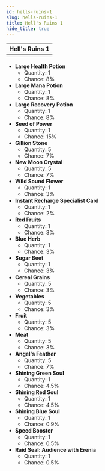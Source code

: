 ---
id: hells-ruins-1
slug: hells-ruins-1
title: Hell's Ruins 1
hide_title: true
---


| Hell's Ruins 1 |
| :------------: |
| <MapIcon iconId="239"/> |

- **Large Health Potion**
	- Quantity: 1
	- Chance: 8%
- **Large Mana Potion**
	- Quantity: 1
	- Chance: 8%
- **Large Recovery Potion**
	- Quantity: 1
	- Chance: 8%
- **Seed of Power**
	- Quantity: 1
	- Chance: 15%
- **Gillion Stone**
	- Quantity: 5
	- Chance: 7%
- **New Moon Crystal**
	- Quantity: 5
	- Chance: 7%
- **Wild Sound Flower**
	- Quantity: 1
	- Chance: 3%
- **Instant Recharge Specialist Card**
	- Quantity: 1
	- Chance: 2%
- **Red Fruits**
	- Quantity: 1
	- Chance: 3%
- **Blue Herb**
	- Quantity: 1
	- Chance: 3%
- **Sugar Beet**
	- Quantity: 1
	- Chance: 3%
- **Cereal Grains**
	- Quantity: 5
	- Chance: 3%
- **Vegetables**
	- Quantity: 5
	- Chance: 3%
- **Fruit**
	- Quantity: 5
	- Chance: 3%
- **Meat**
	- Quantity: 5
	- Chance: 3%
- **Angel's Feather**
	- Quantity: 5
	- Chance: 7%
- **Shining Green Soul**
	- Quantity: 1
	- Chance: 4.5%
- **Shining Red Soul**
	- Quantity: 1
	- Chance: 4.5%
- **Shining Blue Soul**
	- Quantity: 1
	- Chance: 0.9%
- **Speed Booster**
	- Quantity: 1
	- Chance: 0.5%
- **Raid Seal: Audience with Erenia**
	- Quantity: 1
	- Chance: 0.5%

